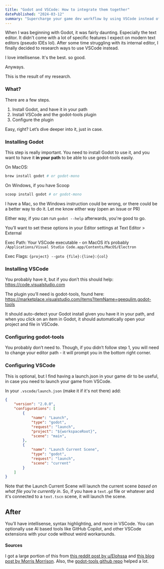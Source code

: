 ```yaml
---
title: "Godot and VSCode: How to integrate them together"
datePublished: "2024-03-12"
summary: "Supercharge your game dev workflow by using VSCode instead of Godot's text editor."
---
```


When I was beginning with Godot, it was fairly daunting. Especially the text editor. 
It didn't come with a lot of specific features I expect on modern text editors (pseudo IDEs lol). 
After some time struggling with its internal editor, I finally decided to research ways to use VSCode instead.

I love intellisense. It's the best. so good.

Anyways.

This is the result of my research.

### What?
There are a few steps.
1. Install Godot, and have it in your path
2. Install VSCode and the godot-tools plugin
3. Configure the plugin

Easy, right? Let’s dive deeper into it, just in case.

### Installing Godot
This step is really important. You need to install Godot to use it, and you want to have it **in your path** to be able to use godot-tools easily.

On MacOS:

```sh
brew install godot # or godot-mono
```

On Windows, if you have Scoop

```sh
scoop install godot # or godot-mono
```

I have a Mac, so the Windows instruction could be wrong, or there could be a better way to do it. Let me know either way (open an issue or PR)

Either way, if you can run `godot --help` afterwards, you're good to go.

You’ll want to set these options in your Editor settings at
Text Editor > External

Exec Path: Your VSCode executable - on MacOS it’s probably `/Applications/Visual Studio Code.app/Contents/MacOS/Electron`

Exec Flags: `{project} --goto {file}:{line}:{col}`


### Installing VSCode
You probably have it, but if you don’t this should help: https://code.visualstudio.com

The plugin you’ll need is godot-tools, found here: https://marketplace.visualstudio.com/items?itemName=geequlim.godot-tools

It should auto-detect your Godot install given you have it in your path, and when you click on an item in Godot, it should automatically open your project and file in VSCode.

### Configuring godot-tools
You probably don’t need to. Though, if you didn’t follow step 1, you will need to change your editor path - it will prompt you in the bottom right corner.

### Configuring VSCode
This is optional, but I find having a launch.json in your game dir to be useful, in case you need to launch your game from VSCode.

In your `.vscode/launch.json` (make it if it's not there) add:

```json title=".vscode/launch.json"
{
    "version": "2.0.0",
    "configurations": [
        {
            "name": "Launch",
            "type": "godot",
            "request": "launch",
            "project": "${workspaceRoot}",
            "scene": "main",
        },
        {
            "name": "Launch Current Scene",
            "type": "godot",
            "request": "launch",
            "scene": "current"
        }
    ]
}
```

Note that the Launch Current Scene will launch the current scene *based on what file you're currently in*. So, if you have a `text.gd` file or whatever and it's connected to a `text.tscn` scene, it will launch the scene.

## After
You’ll have intellisense, syntax highlighting, and more in VSCode. You can optionally use AI based tools like GitHub Copilot, and other VSCode extensions with your code without weird workarounds.

#### Sources
I got a large portion of this from [this reddit post by u/Elohssa](https://www.reddit.com/r/godot/comments/16ve6y3/how_to_get_vscode_working_nicely_with_godot_and/) and [this blog post by Morris Morrison](https://morrismorrison.blog/enhancing-your-workflow-setting-up-visual-studio-code-with-godot-and-net).
Also, the [godot-tools github repo](https://github.com/godotengine/godot-vscode-plugin#godot-tools) helped a lot. 